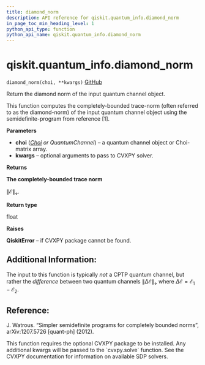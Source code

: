 ```yaml
---
title: diamond_norm
description: API reference for qiskit.quantum_info.diamond_norm
in_page_toc_min_heading_level: 1
python_api_type: function
python_api_name: qiskit.quantum_info.diamond_norm
---
```


<span id="qiskit-quantum-info-diamond-norm" />

# qiskit.quantum\_info.diamond\_norm

<span id="qiskit.quantum_info.diamond_norm" />

`diamond_norm(choi, **kwargs)` [GitHub](https://github.com/qiskit/qiskit/tree/stable/0.16/qiskit/quantum_info/operators/measures.py "view source code")

Return the diamond norm of the input quantum channel object.

This function computes the completely-bounded trace-norm (often referred to as the diamond-norm) of the input quantum channel object using the semidefinite-program from reference \[1].

**Parameters**

*   **choi** ([*Choi*](qiskit.quantum_info.Choi "qiskit.quantum_info.Choi") *or QuantumChannel*) – a quantum channel object or Choi-matrix array.
*   **kwargs** – optional arguments to pass to CVXPY solver.

**Returns**

**The completely-bounded trace norm**

$\|\mathcal{E}\|_{\diamond}$.

**Return type**

float

**Raises**

**QiskitError** – if CVXPY package cannot be found.

## Additional Information:

The input to this function is typically *not* a CPTP quantum channel, but rather the *difference* between two quantum channels $\|\Delta\mathcal{E}\|_\diamond$ where $\Delta\mathcal{E} = \mathcal{E}_1 - \mathcal{E}_2$.

## Reference:

J. Watrous. “Simpler semidefinite programs for completely bounded norms”, arXiv:1207.5726 \[quant-ph] (2012).

<Admonition title="Note" type="note">
  This function requires the optional CVXPY package to be installed. Any additional kwargs will be passed to the `cvxpy.solve` function. See the CVXPY documentation for information on available SDP solvers.
</Admonition>

